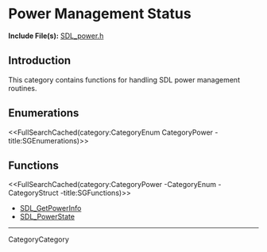 
= Power Management Status =

'''Include File(s):'''  [http://hg.libsdl.org/SDL/file/default/include/SDL_power.h SDL_power.h]


== Introduction ==
This category contains functions for handling SDL power management routines. 


<!-- #Remove this line and the ## below to use this markup if it becomes relevant to this category -->
== Enumerations ==
<<FullSearchCached(category:CategoryEnum CategoryPower -title:SGEnumerations)>>

<!-- #== Structures == -->
<!-- #<<FullSearchCached(category:CategoryStruct CategoryPower -title:SGStructures)>> -->

== Functions ==
<<FullSearchCached(category:CategoryPower -CategoryEnum -CategoryStruct -title:SGFunctions)>>

<!-- BEGIN CATEGORY LIST -->
* [[SDL_GetPowerInfo]]
* [[SDL_PowerState]]
<!-- END CATEGORY LIST -->
----
CategoryCategory
